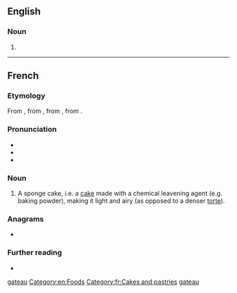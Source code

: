 {{also|gateau}}
==English==

===Noun===
{{en-noun|gâteaux|gâteaus}}

# {{alternative form of|gateau|lang=en}}

[[Category:English terms spelled with Â|gateau]]
[[Category:en:Foods]]

----

==French==

===Etymology===
From {{inh|fr|fro|gastel}}, from {{der|fr|frk|*wastil}}, from {{der|fr|gem-pro|*wastilaz}}, from {{der|fr|ine-pro|*wes-|t=to eat}}.

===Pronunciation===
* {{IPA|/ɡɑ.to/|lang=fr}}
* {{audio|Fr-gâteau.ogg|audio|lang=fr}}
* {{rhymes|o|lang=fr}}

===Noun===
{{fr-noun|m|gâteaux}}

# A sponge cake, i.e. a [[cake]] made with a chemical leavening agent (e.g. baking powder), making it light and airy (as opposed to a denser [[torte]]).

===Anagrams===
* {{l|fr|augeât}}

===Further reading===
* {{R:TLFi}}

[[Category:fr:Cakes and pastries]]
[[Category:fr:Foods|gateau]]